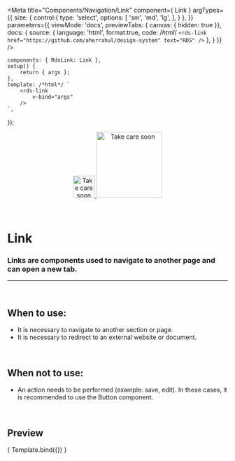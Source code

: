 
<Meta
	title="Components/Navigation/Link"
	component={ Link }
	argTypes={{
		size: {
			control:{
				type: 'select',
				options: [
					'sm',
					'md',
					'lg',
				],
			}
		},
	}}
	parameters={{
		viewMode: 'docs',
		previewTabs: { canvas: { hidden: true }},
		docs: {
			source: {
				language: 'html',
				format:true,
				code: /*html*/ 
`<rds-link
	href="https://github.com/aherrahul/design-system"
	text="RDS"
/>`
			},
		}
	}}
/>

	components: { RdsLink: Link },
	setup() {
		return { args };
	},
	template: /*html*/ `
		<rds-link
			v-bind="args"
		/>
	`,
});

<div align="center" style={{display: 'flex'}}>
    <a href="https://rahulaher.netlify.app">
        <img src="../../../public/img/logo/glyph-black-colored.svg" alt="Take care soon" width="50" />
        <img src="../../../public/img/logo/word-black-colored.svg" alt="Take care soon" width="150" />
    </a>
</div>

<br />
<br />

# Link

### Links are components used to navigate to another page and can open a new tab.
---
<br />

## When to use:
- It is necessary to navigate to another section or page.
- It is necessary to redirect to an external website or document.

<br />

## When not to use:
- An action needs to be performed (example: save, edit). In these cases, it is recommended to use the Button component.

<br />

## Preview

<Canvas>
	<Story
		name="Link"
		args={{
			href: 'https://github.com/aherrahul/design-system',
			text: 'RDS'
		}}
	>
		{ Template.bind({}) }
	</Story>
</Canvas>

<ArgsTable story="Link" />